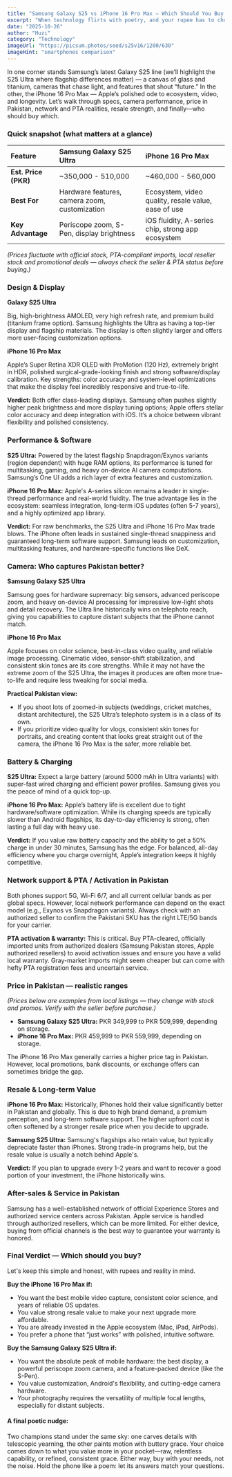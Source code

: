 ```yaml
---
title: "Samsung Galaxy S25 vs iPhone 16 Pro Max — Which Should You Buy in Pakistan?"
excerpt: "When technology flirts with poetry, and your rupee has to choose between muscle and refinement. A detailed comparison of specs, camera, price, and value in Pakistan."
date: "2025-10-26"
author: "Huzi"
category: "Technology"
imageUrl: "https://picsum.photos/seed/s25v16/1200/630"
imageHint: "smartphones comparison"
---
```


In one corner stands Samsung’s latest Galaxy S25 line (we’ll highlight the S25 Ultra where flagship differences matter) — a canvas of glass and titanium, cameras that chase light, and features that shout “future.” In the other, the iPhone 16 Pro Max — Apple’s polished ode to ecosystem, video, and longevity. Let’s walk through specs, camera performance, price in Pakistan, network and PTA realities, resale strength, and finally—who should buy which.

### Quick snapshot (what matters at a glance)

| Feature | Samsung Galaxy S25 Ultra | iPhone 16 Pro Max |
| :--- | :--- | :--- |
| **Est. Price (PKR)** | ~350,000 - 510,000 | ~460,000 - 560,000 |
| **Best For** | Hardware features, camera zoom, customization | Ecosystem, video quality, resale value, ease of use |
| **Key Advantage** | Periscope zoom, S-Pen, display brightness | iOS fluidity, A-series chip, strong app ecosystem |

*(Prices fluctuate with official stock, PTA-compliant imports, local reseller stock and promotional deals — always check the seller & PTA status before buying.)*

### Design & Display

**Galaxy S25 Ultra**

Big, high-brightness AMOLED, very high refresh rate, and premium build (titanium frame option). Samsung highlights the Ultra as having a top-tier display and flagship materials. The display is often slightly larger and offers more user-facing customization options.

**iPhone 16 Pro Max**

Apple’s Super Retina XDR OLED with ProMotion (120 Hz), extremely bright in HDR, polished surgical-grade-looking finish and strong software/display calibration. Key strengths: color accuracy and system-level optimizations that make the display feel incredibly responsive and true-to-life.

**Verdict:** Both offer class-leading displays. Samsung often pushes slightly higher peak brightness and more display tuning options; Apple offers stellar color accuracy and deep integration with iOS. It’s a choice between vibrant flexibility and polished consistency.

### Performance & Software

**S25 Ultra:** Powered by the latest flagship Snapdragon/Exynos variants (region dependent) with huge RAM options, its performance is tuned for multitasking, gaming, and heavy on-device AI camera computations. Samsung’s One UI adds a rich layer of extra features and customization.

**iPhone 16 Pro Max:** Apple's A-series silicon remains a leader in single-thread performance and real-world fluidity. The true advantage lies in the ecosystem: seamless integration, long-term iOS updates (often 5-7 years), and a highly optimized app library.

**Verdict:** For raw benchmarks, the S25 Ultra and iPhone 16 Pro Max trade blows. The iPhone often leads in sustained single-thread snappiness and guaranteed long-term software support. Samsung leads on customization, multitasking features, and hardware-specific functions like DeX.

### Camera: Who captures Pakistan better?

**Samsung Galaxy S25 Ultra**

Samsung goes for hardware supremacy: big sensors, advanced periscope zoom, and heavy on-device AI processing for impressive low-light shots and detail recovery. The Ultra line historically wins on telephoto reach, giving you capabilities to capture distant subjects that the iPhone cannot match.

**iPhone 16 Pro Max**

Apple focuses on color science, best-in-class video quality, and reliable image processing. Cinematic video, sensor-shift stabilization, and consistent skin tones are its core strengths. While it may not have the extreme zoom of the S25 Ultra, the images it produces are often more true-to-life and require less tweaking for social media.

**Practical Pakistan view:**

*   If you shoot lots of zoomed-in subjects (weddings, cricket matches, distant architecture), the S25 Ultra’s telephoto system is in a class of its own.
*   If you prioritize video quality for vlogs, consistent skin tones for portraits, and creating content that looks great straight out of the camera, the iPhone 16 Pro Max is the safer, more reliable bet.

### Battery & Charging

**S25 Ultra:** Expect a large battery (around 5000 mAh in Ultra variants) with super-fast wired charging and efficient power profiles. Samsung gives you the peace of mind of a quick top-up.

**iPhone 16 Pro Max:** Apple’s battery life is excellent due to tight hardware/software optimization. While its charging speeds are typically slower than Android flagships, its day-to-day efficiency is strong, often lasting a full day with heavy use.

**Verdict:** If you value raw battery capacity and the ability to get a 50% charge in under 30 minutes, Samsung has the edge. For balanced, all-day efficiency where you charge overnight, Apple’s integration keeps it highly competitive.

### Network support & PTA / Activation in Pakistan

Both phones support 5G, Wi-Fi 6/7, and all current cellular bands as per global specs. However, local network performance can depend on the exact model (e.g., Exynos vs Snapdragon variants). Always check with an authorized seller to confirm the Pakistani SKU has the right LTE/5G bands for your carrier.

**PTA activation & warranty:** This is critical. Buy PTA-cleared, officially imported units from authorized dealers (Samsung Pakistan stores, Apple authorized resellers) to avoid activation issues and ensure you have a valid local warranty. Gray-market imports might seem cheaper but can come with hefty PTA registration fees and uncertain service.

### Price in Pakistan — realistic ranges

*(Prices below are examples from local listings — they change with stock and promos. Verify with the seller before purchase.)*

*   **Samsung Galaxy S25 Ultra:** PKR 349,999 to PKR 509,999, depending on storage.
*   **iPhone 16 Pro Max:** PKR 459,999 to PKR 559,999, depending on storage.

The iPhone 16 Pro Max generally carries a higher price tag in Pakistan. However, local promotions, bank discounts, or exchange offers can sometimes bridge the gap.

### Resale & Long-term Value

**iPhone 16 Pro Max:** Historically, iPhones hold their value significantly better in Pakistan and globally. This is due to high brand demand, a premium perception, and long-term software support. The higher upfront cost is often softened by a stronger resale price when you decide to upgrade.

**Samsung S25 Ultra:** Samsung's flagships also retain value, but typically depreciate faster than iPhones. Strong trade-in programs help, but the resale value is usually a notch behind Apple's.

**Verdict:** If you plan to upgrade every 1–2 years and want to recover a good portion of your investment, the iPhone historically wins.

### After-sales & Service in Pakistan

Samsung has a well-established network of official Experience Stores and authorized service centers across Pakistan. Apple service is handled through authorized resellers, which can be more limited. For either device, buying from official channels is the best way to guarantee your warranty is honored.

### Final Verdict — Which should you buy?

Let's keep this simple and honest, with rupees and reality in mind.

**Buy the iPhone 16 Pro Max if:**
*   You want the best mobile video capture, consistent color science, and years of reliable OS updates.
*   You value strong resale value to make your next upgrade more affordable.
*   You are already invested in the Apple ecosystem (Mac, iPad, AirPods).
*   You prefer a phone that “just works” with polished, intuitive software.

**Buy the Samsung Galaxy S25 Ultra if:**
*   You want the absolute peak of mobile hardware: the best display, a powerful periscope zoom camera, and a feature-packed device (like the S-Pen).
*   You value customization, Android's flexibility, and cutting-edge camera hardware.
*   Your photography requires the versatility of multiple focal lengths, especially for distant subjects.

#### A final poetic nudge:

Two champions stand under the same sky: one carves details with telescopic yearning, the other paints motion with buttery grace. Your choice comes down to what you value more in your pocket—raw, relentless capability, or refined, consistent grace. Either way, buy with your needs, not the noise. Hold the phone like a poem: let its answers match your questions.
